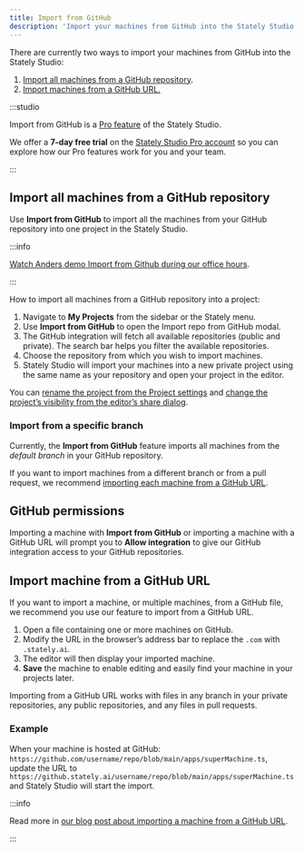 ```yaml
---
title: Import from GitHub
description: 'Import your machines from GitHub into the Stately Studio.'
---
```


There are currently two ways to import your machines from GitHub into the Stately Studio:

1. [Import all machines from a GitHub repository](#import-all-machines-from-a-github-repository).
2. [Import machines from a GitHub URL.](#import-machine-from-a-github-url)

:::studio

Import from GitHub is a [Pro feature](/studio-pro-plan.mdx) of the Stately Studio.

We offer a **7-day free trial** on the [Stately Studio Pro account](https://stately.ai/pricing) so you can explore how our Pro features work for you and your team.

:::

## Import all machines from a GitHub repository

Use **Import from GitHub** to import all the machines from your GitHub repository into one project in the Stately Studio.

:::info

[Watch Anders demo Import from Github during our office hours](https://www.youtube.com/watch?v=k-ymwkyUBao&t=365s).

:::

How to import all machines from a GitHub repository into a project:

1. Navigate to **My Projects** from the sidebar or the Stately menu.
2. Use **Import from GitHub** to open the Import repo from GitHub modal.
3. The GitHub integration will fetch all available repositories (public and private). The search bar helps you filter the available repositories.
4. Choose the repository from which you wish to import machines.
5. Stately Studio will import your machines into a new private project using the same name as your repository and open your project in the editor.

<p>
  <ThemedImage
    alt="Stately Studio My Projects page showing a list of projects. Above the list is an Import from GitHub button, alongside the Create project button."
    sources={{
      light: '/assets/import-from-github/import.png',
      dark: '/assets/import-from-github/import-dm.png',
    }}
  />
</p>

You can [rename the project from the Project settings](/docs/projects/#change-a-projects-name-description-and-keywords) and [change the project’s visibility from the editor’s share dialog](/docs/projects/#change-a-projects-visibility).

### Import from a specific branch

Currently, the **Import from GitHub** feature imports all machines from the _default branch_ in your GitHub repository.

If you want to import machines from a different branch or from a pull request, we recommend [importing each machine from a GitHub URL](#import-machine-from-a-github-url).

## GitHub permissions

Importing a machine with **Import from GitHub** or importing a machine with a GitHub URL will prompt you to **Allow integration** to give our GitHub integration access to your GitHub repositories.

## Import machine from a GitHub URL

If you want to import a machine, or multiple machines, from a GitHub file, we recommend you use our feature to import from a GitHub URL.

1. Open a file containing one or more machines on GitHub.
2. Modify the URL in the browser’s address bar to replace the `.com` with `.stately.ai`.
3. The editor will then display your imported machine.
4. **Save** the machine to enable editing and easily find your machine in your projects later.

Importing from a GitHub URL works with files in any branch in your private repositories, any public repositories, and any files in pull requests.

### Example

When your machine is hosted at GitHub:
`https://github.com/username/repo/blob/main/apps/superMachine.ts`, update the URL to
`https://github.stately.ai/username/repo/blob/main/apps/superMachine.ts` and Stately Studio will start the import.

<p>
  <ThemedImage
    alt="Two URL bars with identical URLs except the first URL has github.com highlighted and the second URL has github.stately.ai highlighted."
    sources={{
      light: '/assets/import-from-github/import-url.png',
      dark: '/assets/import-from-github/import-url-dm.png',
    }}
  />
</p>

:::info

Read more in [our blog post about importing a machine from a GitHub URL](https://stately.ai/blog/2023-03-09-import-all-machines-from-github-repo).

:::
